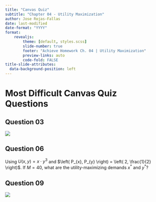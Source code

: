 ```yaml
---
title: "Canvas Quiz"
subtitle: "Chapter 04 - Utility Maximization"
author: Jose Rojas-Fallas
date: last-modified
date-format: "YYYY"
format:
    revealjs:
        theme: [default, styles.scss]
        slide-number: true
        footer: "Achieve Homework Ch. 04 | Utility Maximization"
        preview-links: auto
        code-fold: FALSE
title-slide-attributes: 
  data-background-position: left
--- 
```


# Most Difficult Canvas Quiz Questions {.inverse .note}
 
## Question 03

![](canvas-quiz-images/question-03.png){fig-align="center"}

## Question 06

[Using $U(x,y) = x \cdot y^{3}$ and $\left( P_{x}, P_{y} \right) = \left( 2, \frac{1}{2} \right)$. If $M = 40$, what are the utility-maximizing demands $x^{*}$ and $y^{*}$?]{.hi}

## Question 09

![](canvas-quiz-images/question-09.png){fig-align="center"}